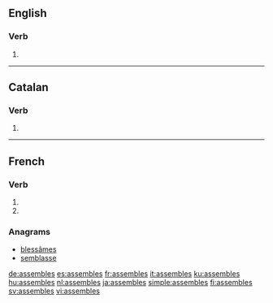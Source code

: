 {{also|assemblés}}
==English==

===Verb===
{{head|en|verb form}}

# {{en-third-person singular of|assemble}}

----

==Catalan==

===Verb===
{{head|ca|verb form}}

# {{ca-verb form of|p=2|n=sg|t=pres|m=ind|assemblar}}

----

==French==

===Verb===
{{fr-verb-form}}

# {{inflection of|assembler||2|s|pres|ind|lang=fr}}
# {{inflection of|assembler||2|s|pres|sub|lang=fr}}

===Anagrams===
* [[blessâmes#French|blessâmes]]
* [[semblasse#French|semblasse]]

[[de:assembles]]
[[es:assembles]]
[[fr:assembles]]
[[it:assembles]]
[[ku:assembles]]
[[hu:assembles]]
[[nl:assembles]]
[[ja:assembles]]
[[simple:assembles]]
[[fi:assembles]]
[[sv:assembles]]
[[vi:assembles]]